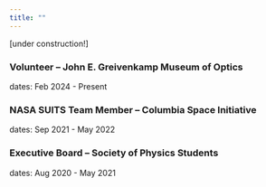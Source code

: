 ```yaml
---
title: ""
---
```

[under construction!]

### Volunteer -- John E. Greivenkamp Museum of Optics 
dates: Feb 2024 - Present

### NASA SUITS Team Member -- Columbia Space Initiative
dates: Sep 2021 - May 2022

### Executive Board -- Society of Physics Students
dates: Aug 2020 - May 2021